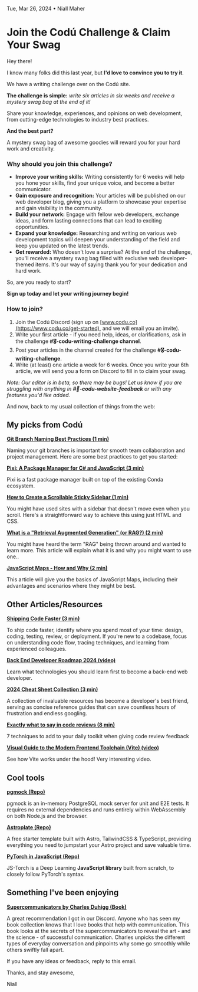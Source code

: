 Tue, Mar 26, 2024 • Niall Maher

# Join the Codú Challenge & Claim Your Swag

Hey there!

I know many folks did this last year, but **I'd love to convince you to try it**.

We have a writing challenge over on the Codú site.

**The challenge is simple:** *write six articles in six weeks and receive a mystery swag bag at the end of it!*

Share your knowledge, experiences, and opinions on web development, from cutting-edge technologies to industry best practices.

**And the best part?**

A mystery swag bag of awesome goodies will reward you for your hard work and creativity.

### Why should you join this challenge?

- **Improve your writing skills:** Writing consistently for 6 weeks will help you hone your skills, find your unique voice, and become a better communicator.
- **Gain exposure and recognition:** Your articles will be published on our web developer blog, giving you a platform to showcase your expertise and gain visibility in the community.
- **Build your network:** Engage with fellow web developers, exchange ideas, and form lasting connections that can lead to exciting opportunities.
- **Expand your knowledge:** Researching and writing on various web development topics will deepen your understanding of the field and keep you updated on the latest trends.
- **Get rewarded:** Who doesn't love a surprise? At the end of the challenge, you'll receive a mystery swag bag filled with exclusive web developer-themed items. It's our way of saying thank you for your dedication and hard work.

So, are you ready to start?

**Sign up today and let your writing journey begin!**

### How to join?

1.  Join the Codú Discord (sign up on [www.codu.co](https://www.codu.co/get-started), and we will email you an invite).
2.  Write your first article - if you need help, ideas, or clarifications, ask in the challenge **#🎖-codu-writing-challenge channel**.
3.  Post your articles in the channel created for the challenge **#🎖-codu-writing-challenge**.
4.  Write (at least) one article a week for 6 weeks. Once you write your 6th article, we will send you a form on Discord to fill in to claim your swag.

*Note: Our editor is in beta, so there may be bugs! Let us know if you are struggling with anything in* **_#🐞-codu-website-feedback_** *or with any features you'd like added.*

And now, back to my usual collection of things from the web:

## My picks from Codú

[**Git Branch Naming Best Practices (1 min)**](https://www.codu.co/articles/git-branch-naming-best-practices-zisgp6fy)

Naming your git branches is important for smooth team collaboration and project management. Here are some best practices to get you started:

[**Pixi: A Package Manager for C# and JavaScript (3 min)**](https://www.codu.co/articles/pixi-a-package-manager-for-c-and-javascript-eyerufwg)

Pixi is a fast package manager built on top of the existing Conda ecosystem.

[**How to Create a Scrollable Sticky Sidebar (1 min)**](https://www.codu.co/articles/how-to-create-a-scrollable-sticky-sidebar-t85ffjrv)

You might have used sites with a sidebar that doesn't move even when you scroll. Here's a straightforward way to achieve this using just HTML and CSS.

[**What is a "Retrieval Augmented Generation" (or RAG?) (2 min)**](https://www.codu.co/articles/what-is-a-retrieval-augmented-generation-or-rag-msi7hd5l)

You might have heard the term "RAG" being thrown around and wanted to learn more. This article will explain what it is and why you might want to use one..

[**JavaScript Maps - How and Why (2 min)**](https://www.codu.co/articles/javascript-maps-how-and-why-eil46o35)

This article will give you the basics of JavaScript Maps, including their advantages and scenarios where they might be best.

## Other Articles/Resources

[**Shipping Code Faster (3 min)**](https://www.developing.dev/p/shipping-code-faster)

To ship code faster, identify where you spend most of your time: design, coding, testing, review, or deployment. If you're new to a codebase, focus on understanding code flow, tracing techniques, and learning from experienced colleagues.

[**Back End Developer Roadmap 2024 (video)**](https://www.youtube.com/watch?v=tN6oJu2DqCM)

Learn what technologies you should learn first to become a back-end web developer.

[**2024 Cheat Sheet Collection (3 min)**](https://dev.to/lilxyzz/2024-cheat-sheet-collection-47h8)

A collection of invaluable resources has become a developer's best friend, serving as concise reference guides that can save countless hours of frustration and endless googling.

[**Exactly what to say in code reviews (8 min)**](https://read.highgrowthengineer.com/p/exactly-what-to-say-in-code-reviews)

7 techniques to add to your daily toolkit when giving code review feedback

[**Visual Guide to the Modern Frontend Toolchain (Vite) (video)**](https://www.youtube.com/watch?v=M_edImKoEt8)

See how Vite works under the hood! Very interesting video.

## Cool tools

[**pgmock (Repo)**](https://github.com/stackframe-projects/pgmock)

pgmock is an in-memory PostgreSQL mock server for unit and E2E tests. It requires no external dependencies and runs entirely within WebAssembly on both Node.js and the browser.

[**Astroplate (Repo)**](https://github.com/zeon-studio/astroplate)

A free starter template built with Astro, TailwindCSS & TypeScript, providing everything you need to jumpstart your Astro project and save valuable time.

[**PyTorch in JavaScript (Repo)**](https://github.com/eduardoleao052/js-pytorch)

JS-Torch is a Deep Learning **JavaScript library** built from scratch, to closely follow PyTorch's syntax.

## Something I've been enjoying

[**Supercommunicators by Charles Duhigg (Book)**](https://amzn.to/3PQspby)

A great recommendation I got in our Discord. Anyone who has seen my book collection knows that I love books that help with communication. This book looks at the secrets of the supercommunicators to reveal the art - and the science - of successful communication. Charles unpicks the different types of everyday conversation and pinpoints why some go smoothly while others swiftly fall apart.

If you have any ideas or feedback, reply to this email.

Thanks, and stay awesome,

Niall
